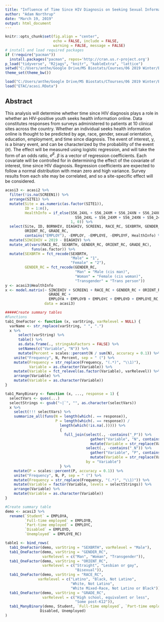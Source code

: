 ```yaml
---
title: "Influence of Time Since HIV Diagnosis on Seeking Sexual Information Online"
author: "Adam Northrup"
date: "March 19, 2019"
output: html_document
---
```


```r
knitr::opts_chunk$set(fig.align = "center",
                      echo = FALSE, include = FALSE, 
                      warning = FALSE, message = FALSE)
# install and load required packages
if (!require("pacman")) 
  install.packages("pacman", repos='http://cran.us.r-project.org')
p_load("tidyverse", "R2jags", "knitr", "kableExtra", "lattice")
setwd("C:/Users/anthe/Google Drive/MS Biostats/Courses/06 2019 Winter/BS 234/Final DAP/")
theme_set(theme_bw())

load("C:/Users/anthe/Google Drive/MS Biostats/CTourses/06 2019 Winter/BS 234/Labs/AddBurnin.RData")
load("ETAC/acasi.RData")
```

## Abstract  
This analysis will determine whether time since HIV diagnosis plays a role in whether an HIV-positive youth seeks health information online. Data constitutes responses from surveys administered to patients at 10 clinical sites across the country. Whether an individual seeks health information online is thought to be predicted by age, race, gender, sexual orientation, education, employment, and time since diagnosis. The event of interest, y, is a binary event, and can be characterized by the probability of the event ($\pi$). The effect will be measured using logistic regression, and will take the form of an odds ratio, $e^{\beta}$. $\beta$ is a vector of regression coefficients. Each covariate will be controlled for in determining the effect of the covariate of interest, time since HIV diagnosis. Regression coefficients are expected to follow a normal distribution with mean zero and high variance. Survey results from each site may be correlated, and so a site-specific effect will be considered.  

```r
acasi3 <- acasi2 %>%
  filter(!is.na(SCREEN1)) %>%
  arrange(SITE1) %>%
  mutate(Site = as.numeric(as.factor(SITE1)),
         ID = 1:n(),
         HealthInfo = if_else(S56_24XL + S56_24XM + S56_24XN + S56_24XO > 0 &
                                S56_24XL + S56_24XM + S56_24XN + S56_24XO < 8,
                              1, 0)) %>%
  select(Site, ID, BORNHIV, DIAGHIV, SCREEN1, RACE_RC, SEXBRTH, GENDER_RC, 
         ORIENT_RC, GRADE_RC, 
         contains("EMPLOY"), -EMPLOY, -EMPLOYE, -EMPLOYF, HealthInfo) %>%
  mutate(SINCEHIV = 2019 - DIAGHIV) %>%
  mutate_at(vars(RACE_RC, SEXBRTH, GENDER_RC, ORIENT_RC, GRADE_RC),
            funs(as.factor)) %>%
  mutate(SEXBRTH = fct_recode(SEXBRTH,
                              "Male" = "1",
                              "Female" = "2"),
         GENDER_RC = fct_recode(GENDER_RC,
                                "Man" = "Male (cis man)",
                                "Woman" = "Female (cis woman)",
                                "Transgender" = "Trans person"))
y <- acasi3$HealthInfo
x <- model.matrix(~ SINCEHIV + SCREEN1 + RACE_RC + GENDER_RC + ORIENT_RC +
                    GRADE_RC + 
                    EMPLOYA + EMPLOYB + EMPLOYC + EMPLOYD + EMPLOYE_RC, 
                  data = acasi3)
```

```r
#####Create summary tables
#Functions
tab1_OneFactor <- function (x, varString, varRelevel = NULL) {
  varName <- str_replace(varString, " ", ".")
  x %>%
      select(varString) %>%
      table() %>%
      as.data.frame(., stringsAsFactors = FALSE) %>%
      setNames(c("Variable", "N")) %>%
      mutate(Percent = scales::percent(N / sum(N), accuracy = 0.1)) %>%
    unite("Frequency", N, Percent, sep = " (") %>%
    mutate(Frequency = str_replace(Frequency, "(.*)", "\\1)"),
           Variable = as.character(Variable)) %>%
    mutate(Variable = fct_relevel(as.factor(Variable), varRelevel)) %>%
    arrange(Variable) %>%
    mutate(Variable = as.character(Variable))
}

tab1_ManyBinary <- function (x, ..., response = 1) {
  selectVars <- quos(...)
  selectStrings <- gsub("~|`", "", as.character(selectVars))
  x %>%
    select(!!! selectVars) %>%
    summarize_all(funs(N = length(which(. == response)),
                       P = length(which(. == response)) /
                         length(which(!is.na(.))))) %>%
                         {
                           full_join(select(., -contains("_P")) %>%
                                       gather("Variable", "N", contains("_N")) %>%
                                       mutate(Variable = str_replace(Variable, "_N", "")),
                                     select(., -contains("_N")) %>%
                                       gather("Variable", "P", contains("_P")) %>%
                                       mutate(Variable = str_replace(Variable, "_P", "")),
                                     by = "Variable")
                         } %>%
    mutate(P = scales::percent(P, accuracy = 0.1)) %>%
    unite("Frequency", N, P, sep = " (") %>%
    mutate(Frequency = str_replace(Frequency, "(.*)", "\\1)")) %>%
    mutate(Variable = factor(Variable, levels = selectStrings)) %>%
    arrange(Variable) %>%
    mutate(Variable = as.character(Variable))
}

#Create summary table
demo <- acasi3 %>%
  rename(`Student` = EMPLOYA,
         `Full-time employed` = EMPLOYB,
         `Part-time employed` = EMPLOYC,
         `Disabled` = EMPLOYD,
         `Unemployed` = EMPLOYE_RC)

table1 <- bind_rows(
  tab1_OneFactor(demo, varString = "SEXBRTH", varRelevel = "Male"),
  tab1_OneFactor(demo, varString = "GENDER_RC", 
                 varRelevel = c("Man", "Woman", "Transgender")),
  tab1_OneFactor(demo, varString = "ORIENT_RC",
                 varRelevel = c("Straight", "Lesbian or gay",
                                "Bisexual")),
  tab1_OneFactor(demo, varString = "RACE_RC", 
               varRelevel = c("Latino", "Black, Not Latino",
                              "White, Not Latino", 
                              "White Mixed-Race, Not Latino or Black")),
  tab1_OneFactor(demo, varString = "GRADE_RC",
                 varRelevel = c("High school, equivalent or less",
                                "Some post-K12")),
  tab1_ManyBinary(demo, Student, `Full-time employed`, `Part-time employed`, 
                Disabled, Unemployed)
)
```

